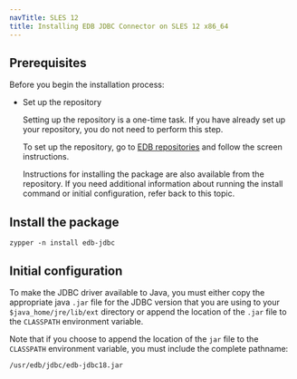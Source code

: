```yaml
---
navTitle: SLES 12
title: Installing EDB JDBC Connector on SLES 12 x86_64
---
```


## Prerequisites

Before you begin the installation process:

- Set up the repository

  Setting up the repository is a one-time task. If you have already set up your repository, you do not need to perform this step.

  To set up the repository, go to [EDB repositories](https://www.enterprisedb.com/repos-downloads) and follow the screen instructions.

  Instructions for installing the package are also available from the repository. If you need additional information about running the install command or initial configuration, refer back to this topic.

## Install the package

```shell
zypper -n install edb-jdbc
```

## Initial configuration

To make the JDBC driver available to Java, you must either copy the appropriate java `.jar` file for the JDBC version that you are using to your `$java_home/jre/lib/ext` directory or append the location of the `.jar` file to the `CLASSPATH` environment variable.

Note that if you choose to append the location of the `jar` file to the `CLASSPATH` environment variable, you must include the complete pathname:

`/usr/edb/jdbc/edb-jdbc18.jar`
